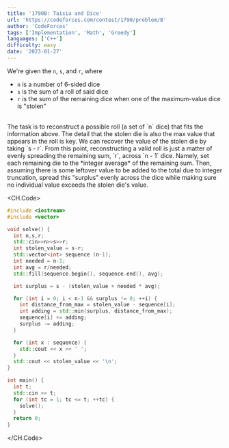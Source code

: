 ```yaml
---
title: '1790B: Taisia and Dice'
url: 'https://codeforces.com/contest/1790/problem/B'
author: 'CodeForces'
tags: ['Implementation', 'Math', 'Greedy'] 
languages: ['C++']
difficulty: easy
date: '2023-01-27'
---
```

We're given the `n`, `s`, and `r`, where
+ `n` is a number of 6-sided dice
+ `s` is the sum of a roll of said dice
+ `r` is the sum of the remaining dice when one of the maximum-value dice is "stolen"
<br />
The task is to reconstruct a possible roll (a set of `n` dice) that fits the information above.
The detail that the stolen die is also the max value that appears in the roll is key.
We can recover the value of the stolen die by taking `s - r`. From this point, reconstructing a valid roll
is just a matter of evenly spreading the remaining sum, `r`, across `n - 1` dice. Namely, set each remaining die to the *integer average* of the remaining sum.
Then, assuming there is some leftover value to be added to the total due to integer truncation, spread this "surplus" evenly across the dice while making sure no individual value exceeds the stolen die's value.

<CH.Code>

```cpp 
#include <iostream>
#include <vector>

void solve() {
  int n,s,r;
  std::cin>>n>>s>>r;
  int stolen_value = s-r;
  std::vector<int> sequence (n-1);
  int needed = n-1;
  int avg = r/needed;
  std::fill(sequence.begin(), sequence.end(), avg);

  int surplus = s - (stolen_value + needed * avg);

  for (int i = 0; i < n-1 && surplus != 0; ++i) {
    int distance_from_max = stolen_value - sequence[i];
    int adding = std::min(surplus, distance_from_max);
    sequence[i] += adding;
    surplus -= adding;
  }

  for (int x : sequence) {
    std::cout << x << ' ';
  }
  std::cout << stolen_value << '\n';
}

int main() {
  int t;
  std::cin >> t;
  for (int tc = 1; tc <= t; ++tc) {
    solve();
  }
  return 0;
}

```

</CH.Code>

